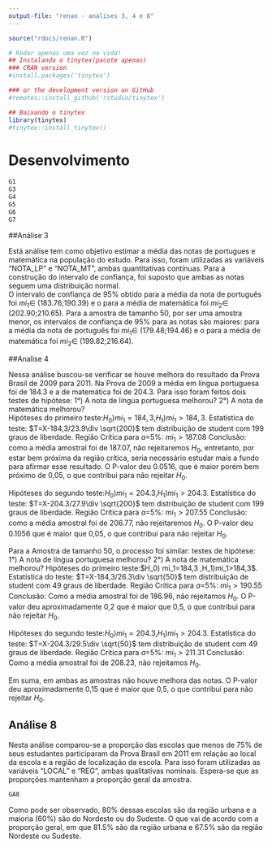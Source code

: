 ```yaml
---
output-file: "renan - analises 3, 4 e 8"
---
```


```r
source("rdocs/renan.R")
```

```r
# Rodar apenas uma vez na vida!
## Instalando o tinytex(pacote apenas)
### CRAN version
#install.packages('tinytex')

### or the development version on GitHub
#remotes::install_github('rstudio/tinytex')

## Baixando o tinytex
library(tinytex)
#tinytex::install_tinytex()
```

# Desenvolvimento 

```r
G1
G3
G4
G5
G6
G7
```

##Análise 3  

Está análise tem como objetivo estimar a média das notas de portugues e matemática na população do estudo. Para isso, foram utilizadas as variáveis "NOTA_LP" e "NOTA_MT", ambas quantitativas contínuas. Para a construção do intervalo de confiança, foi suposto que ambas as notas seguem uma distribuição normal.  
O intervalo de confiança de 95% obtido para a média da nota de português foi $mi_1\in$ (183.76;190.39) e o para a média de matemática foi $mi_2\in$ (202.90;210.65).
Para a amostra de tamanho 50, por ser uma amostra menor, os intervalos de confiança de 95% para as notas são maiores: para a média da nota de português foi $mi_1\in$ (179.48;194.46) e o para a média de matemática foi $mi_2\in$ (199.82;216.64).

##Analise 4  

Nessa análise buscou-se verificar se houve melhora do resultado da Prova Brasil de 2009 para 2011. Na Prova de 2009 a média em língua portuguesa foi de 184.3 e a de matemática foi de 204.3. Para isso foram feitos dois testes de hipótese: 1°) A nota de língua portuguesa melhorou? 2°) A nota de matemática melhorou?   
Hipóteses do primeiro teste:$H_0) mi_1=184,3$,$H_1)mi_1>184,3$. 
Estatística do teste: $T=X-184,3/23.9\div \sqrt{200}$ tem distribuição de student com 199 graus de liberdade. 
Região Crítica para $a$=5%: $mi_1>187.08$
Conclusão: como a média amostral foi de 187.07, não rejeitaremos $H_0$, entretanto, por estar bem próxima da região crítica, seria necessário estudar mais a fundo para afirmar esse resultado. O P-valor deu 0.0516, que é maior porém bem próximo de  0,05, o que contribui para não rejeitar $H_0$.

Hipóteses do segundo teste:$H_0) mi_1=204.3$,$H_1)mi_1>204.3$. 
Estatística do teste: $T=X-204.3/27.9\div \sqrt{200}$ tem distribuição de student com 199 graus de liberdade. 
Região Crítica para $a$=5%: $mi_1>207.55$
Conclusão: como a média amostral foi de 206.77, não rejeitaremos $H_0$. O P-valor deu 0.1056 que é maior que 0,05, o que contribui para não rejeitar $H_0$.

Para a Amostra de tamanho 50, o processo foi similar: testes de hipótese: 1°) A nota de língua portuguesa melhorou? 2°) A nota de matemática melhorou?
Hipóteses do primeiro teste:$H_0) mi_1=184,3 $,$H_1)mi_1>184,3$. 
Estatística do teste: $T=X-184,3/26.3\div \sqrt{50}$ tem distribuição de student com 49 graus de liberdade. 
Região Crítica para $a$=5%: $mi_1>190.55$
Conclusão: Como a média amostral foi de 186.96, não rejeitamos $H_0$. O P-valor deu aproximadamente 0,2 que é maior que 0,5, o que contribui para não rejeitar $H_0$.

Hipóteses do segundo teste:$H_0) mi_1=204.3$,$H_1)mi_1>204.3$. 
Estatística do teste: $T=X-204.3/29.5\div \sqrt{50}$ tem distribuição de student com 49 graus de liberdade. 
Região Critica para $a$=5%: $mi_1>211.31$
Conclusão: Como a média amostral foi de 208.23, não rejeitamos $H_0$.

Em suma, em ambas as amostras não houve melhora das notas. O P-valor deu aproximadamente 0,15 que é maior que 0,5, o que contribui para não rejeitar $H_0$.

## Análise 8

Nesta análise comparou-se a proporção das escolas que menos de 75% de seus estudantes participaram da Prova Brasil em 2011 em relação ao local da escola e a região de localização da escola. Para isso foram utilizadas as variáveis "LOCAL" e "REG", ambas qualitativas nominais. Espera-se que as proporções mantenham a proporção geral da amostra.

```r
GA8
```


Como pode ser observado, 80% dessas escolas são da região urbana e a maioria (60%) são do Nordeste ou do Sudeste. O que vai de acordo com a proporção geral, em que 81.5% são da região urbana e 67.5% são da região Nordeste ou Sudeste.


